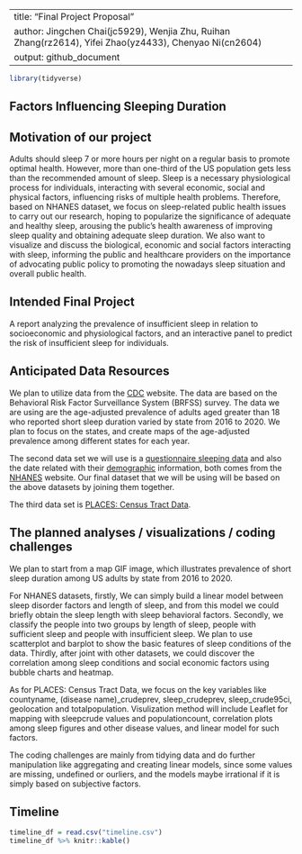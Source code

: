 
---
title: "Final Project Proposal"
author: Jingchen Chai(jc5929), Wenjia Zhu, Ruihan Zhang(rz2614), Yifei Zhao(yz4433), Chenyao Ni(cn2604)
output: github_document
---

```r
library(tidyverse)
```

## **Factors Influencing Sleeping Duration**
## Motivation of our project
Adults should sleep 7 or more hours per night on a regular basis to promote optimal health.
However, more than one-third of the US population gets less than the recommended amount of sleep. Sleep is a necessary physiological process for individuals, interacting with several economic, social and physical factors, influencing risks of multiple health problems. Therefore, based on NHANES dataset, we focus on sleep-related public health issues to carry out our research, hoping to popularize the significance of adequate and healthy sleep, arousing the public's health awareness of improving sleep quality and obtaining adequate sleep duration. We also want to visualize and discuss the biological, economic and social factors interacting with sleep, informing the public and healthcare providers on the importance of advocating public policy to promoting the nowadays sleep situation and overall public health.


## Intended Final Project
A report analyzing the prevalence of insufficient sleep in relation to socioeconomic and physiological factors, and an interactive panel to predict the risk of insufficient sleep for individuals. 

## Anticipated Data Resources

We plan to utilize data from the [CDC](https://www.cdc.gov/sleep/data-and-statistics/adults.html) website. The data are based on the Behavioral Risk Factor Surveillance System (BRFSS) survey. The data we are using are the age-adjusted prevalence of adults aged greater than 18 who reported short sleep duration varied by state from 2016 to 2020. We plan to focus on the states, and create maps of the age-adjusted prevalence among different states for each year. 

The second data set we will use is a [questionnaire sleeping data](https://wwwn.cdc.gov/Nchs/Nhanes/2017-2018/SLQ_J.htm) and also the date related with their [demographic](https://wwwn.cdc.gov/Nchs/Nhanes/2017-2018/DEMO_J.htm) information, both comes from the [NHANES](https://www.cdc.gov/nchs/nhanes/index.htm) website. Our final dataset that we will be using will be based on the above datasets by joining them together. 

The third data set is [PLACES: Census Tract Data](https://catalog.data.gov/dataset/places-census-tract-data-gis-friendly-format-2020-release-fb1ec). 



## The planned analyses / visualizations / coding challenges
We plan to start from a map GIF image, which illustrates prevalence of short sleep duration among US adults by state from 2016 to 2020. 

For NHANES datasets, firstly, We can simply build a linear model between sleep disorder factors and length of sleep, and from this model we could briefly obtain the sleep length with sleep behavioral factors. Secondly, we classify the people into two groups by length of sleep, people with sufficient sleep and people with insufficient sleep. We plan to use scatterplot and barplot to show the basic features of sleep conditions of the data. Thirdly, after joint with other datasets, we could discover the correlation among sleep conditions and social economic factors using bubble charts and heatmap.

As for PLACES: Census Tract Data, we focus on the key variables like countyname, (disease name)_crudeprev, sleep_crudeprev, sleep_crude95ci, geolocation and totalpopulation. Visulization method will include Leaflet for mapping with sleepcrude values and populationcount, correlation plots among sleep figures and other disease values, and linear model for such factors.

The coding challenges are mainly from tidying data and do further manipulation like aggregating and creating linear models, since some values are missing, undefined or ourliers, and the models maybe irrational if it is simply based on subjective factors.

## Timeline
```r
timeline_df = read.csv("timeline.csv")
timeline_df %>% knitr::kable()
```


